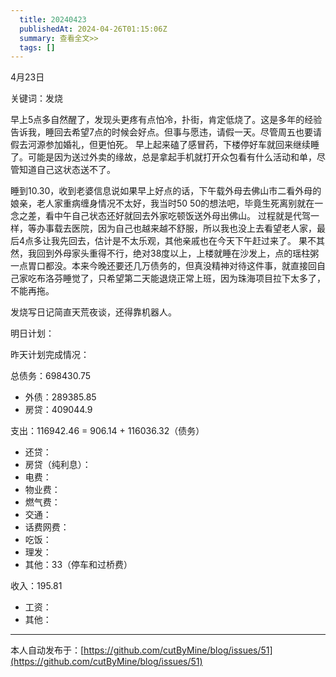 ```yaml
---
  title: 20240423
  publishedAt: 2024-04-26T01:15:06Z
  summary: 查看全文>>
  tags: []
---
```


4月23日

关键词：发烧

早上5点多自然醒了，发现头更疼有点怕冷，扑街，肯定低烧了。这是多年的经验告诉我，睡回去希望7点的时候会好点。但事与愿违，请假一天。尽管周五也要请假去河源参加婚礼，但更怕死。
早上起来磕了感冒药，下楼停好车就回来继续睡了。可能是因为送过外卖的缘故，总是拿起手机就打开众包看有什么活动和单，尽管知道自己这状态送不了。

睡到10.30，收到老婆信息说如果早上好点的话，下午载外母去佛山市二看外母的娘亲，老人家重病缠身情况不太好，我当时50 50的想法吧，毕竟生死离别就在一念之差，看中午自己状态还好就回去外家吃顿饭送外母出佛山。
过程就是代驾一样，等办事载去医院，因为自己也越来越不舒服，所以我也没上去看望老人家，最后4点多让我先回去，估计是不太乐观，其他亲戚也在今天下午赶过来了。
果不其然，我回到外母家头重得不行，绝对38度以上，上楼就睡在沙发上，点的瑶柱粥一点胃口都没。本来今晚还要还几万债务的，但真没精神对待这件事，就直接回自己家吃布洛芬睡觉了，只希望第二天能退烧正常上班，因为珠海项目拉下太多了，不能再拖。

发烧写日记简直天荒夜谈，还得靠机器人。

明日计划：

昨天计划完成情况：

总债务：698430.75
- 外债：289385.85
- 房贷：409044.9

支出：116942.46 = 906.14 + 116036.32（债务）
- 还贷：
- 房贷（纯利息）：
- 电费：
- 物业费：
- 燃气费：
- 交通：
- 话费网费：
- 吃饭：
- 理发：
- 其他：33（停车和过桥费）

收入：195.81
- 工资：
- 其他：


---
本人自动发布于：[https://github.com/cutByMine/blog/issues/51](https://github.com/cutByMine/blog/issues/51)
